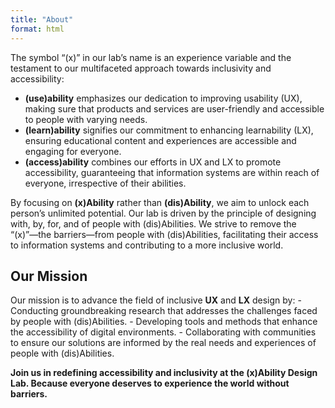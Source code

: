 ```yaml
---
title: "About"
format: html
---
```

The symbol "(x)" in our lab's name is an experience variable and the testament to our multifaceted approach towards inclusivity and accessibility:

- **(use)ability** emphasizes our dedication to improving usability (UX), making sure that products and services are user-friendly and accessible to people with varying needs.
- **(learn)ability** signifies our commitment to enhancing learnability (LX), ensuring educational content and experiences are accessible and engaging for everyone.
- **(access)ability** combines our efforts in UX and LX to promote accessibility, guaranteeing that information systems are within reach of everyone, irrespective of their abilities.

By focusing on **(x)Ability** rather than **(dis)Ability**, we aim to unlock each person's unlimited potential. Our lab is driven by the principle of designing with, by, for, and of people with (dis)Abilities. We strive to remove the "(x)"—the barriers—from people with (dis)Abilities, facilitating their access to information systems and contributing to a more inclusive world.

## Our Mission

Our mission is to advance the field of inclusive **UX** and **LX** design by:
- Conducting groundbreaking research that addresses the challenges faced by people with (dis)Abilities.
- Developing tools and methods that enhance the accessibility of digital environments.
- Collaborating with communities to ensure our solutions are informed by the real needs and experiences of people with (dis)Abilities.

**Join us in redefining accessibility and inclusivity at the (x)Ability Design Lab. Because everyone deserves to experience the world without barriers.**